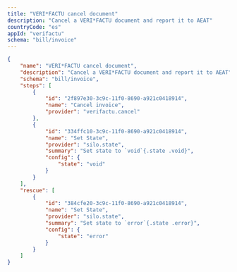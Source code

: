 ```yaml
---
title: "VERI*FACTU cancel document"
description: "Cancel a VERI*FACTU document and report it to AEAT"
countryCode: "es"
appId: "verifactu"
schema: "bill/invoice"
---
```


```json Example VERI*FACTU cancel workflow with states expandable
{
    "name": "VERI*FACTU cancel document",
    "description": "Cancel a VERI*FACTU document and report it to AEAT",
    "schema": "bill/invoice",
    "steps": [
        {
            "id": "2f897e30-3c9c-11f0-8690-a921c0418914",
            "name": "Cancel invoice",
            "provider": "verifactu.cancel"
        },
        {
            "id": "334ffc10-3c9c-11f0-8690-a921c0418914",
            "name": "Set State",
            "provider": "silo.state",
            "summary": "Set state to `void`{.state .void}",
            "config": {
                "state": "void"
            }
        }
    ],
    "rescue": [
        {
            "id": "384cfe20-3c9c-11f0-8690-a921c0418914",
            "name": "Set State",
            "provider": "silo.state",
            "summary": "Set state to `error`{.state .error}",
            "config": {
                "state": "error"
            }
        }
    ]
}

```